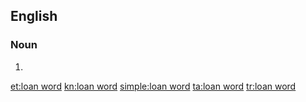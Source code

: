 ==English==

===Noun===
{{en-noun|head=[[loan]] [[word]]}}

# {{alternative form of|loanword|lang=en}}

[[et:loan word]]
[[kn:loan word]]
[[simple:loan word]]
[[ta:loan word]]
[[tr:loan word]]